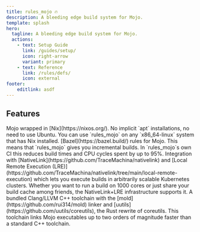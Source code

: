 ```yaml
---
title: rules_mojo 🔥
description: A bleeding edge build system for Mojo.
template: splash
hero:
  tagline: A bleeding edge build system for Mojo.
  actions:
    - text: Setup Guide
      link: /guides/setup/
      icon: right-arrow
      variant: primary
    - text: Reference
      link: /rules/defs/
      icon: external
footer:
    editlink: asdf
---
```



## Features

<CardGrid stagger>
	<Card title="A Nix-wrapped Mojo" icon="nix">
        Mojo wrapped in [Nix](https://nixos.org/). No implicit `apt`
        installations, no need to use Ubuntu. You can use `rules_mojo` on any
        `x86_64-linux` system that has Nix installed.
	</Card>
	<Card title="Reproducible, Hermetic builds" icon="seti:bazel">
        [Bazel](https://bazel.build/) rules for Mojo. This means that
        `rules_mojo` gives you incremental builds. In `rules_mojo`s own CI this
        reduces build times and CPU cycles spent by up to 95%.
	</Card>
	<Card title="Built for scale" icon="rocket">
        Integration with [NativeLink](https://github.com/TraceMachina/nativelink)
        and [Local Remote Execution (LRE)](https://github.com/TraceMachina/nativelink/tree/main/local-remote-execution)
        which lets you execute builds in arbitrarily scalable Kubernetes
        clusters. Whether you want to run a build on 1000 cores or just share
        your build cache among friends, the NativeLink+LRE infrastructure
        supports it.
	</Card>
	<Card title="Blazingly fast toolchains" icon="seti:cpp">
        A bundled Clang/LLVM C++ toolchain with the
        [mold](https://github.com/rui314/mold) linker and
        [uutils](https://github.com/uutils/coreutils), the Rust rewrite of
        coreutils. This toolchain links Mojo executables up to two orders of
        magnitude faster than a standard C++ toolchain.
	</Card>
</CardGrid>
